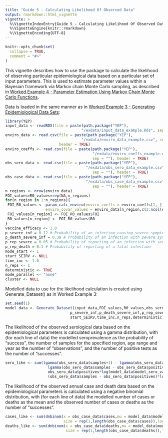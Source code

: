 ```yaml
---
title: "Guide 5 - Calculating Likelihood Of Observed Data"
output: rmarkdown::html_vignette
vignette: >
  %\VignetteIndexEntry{Guide 5 - Calculating Likelihood Of Observed Data}
  %\VignetteEngine{knitr::rmarkdown}
  %\VignetteEncoding{UTF-8}
---
```


```r
knitr::opts_chunk$set(
  collapse = TRUE,
  comment = "#>"
)
```

This vignette describes how to use the package to calculate the likelihood of observing particular epidemiological data based on a particular set of input parameters. This is used to estimate parameter values within a Bayesian framework via Markov chain Monte Carlo sampling, as described in [Worked Example 4 - Parameter Estimation Using Markov Chain Monte Carlo Functions](https://mrc-ide.github.io/YEP/articles/BWorkedExampleDMCMC.html).

Data is loaded in the same manner as in [Worked Example 3 - Generating Epidemiological Data Sets](https://mrc-ide.github.io/YEP/articles/BWorkedExampleCDataGenerate.html):

```r
library(YEP)
input_data <- readRDS(file = paste(path.package("YEP"), 
                                  "/exdata/input_data_example.Rds", sep = ""))
enviro_data <- read.csv(file = paste(path.package("YEP"), 
                                  "/exdata/enviro_data_example.csv", sep = ""),
                        header = TRUE)
enviro_coeffs <- read.csv(file = paste(path.package("YEP"), 
                                       "/exdata/enviro_coeffs_example.csv",
                                       sep = ""), header = TRUE)
obs_sero_data <- read.csv(file = paste(path.package("YEP"), 
                                    "/exdata/obs_sero_data_example.csv",
                                       sep = ""), header = TRUE)
obs_case_data <- read.csv(file = paste(path.package("YEP"), 
                                    "/exdata/obs_case_data_example.csv",
                                       sep = ""), header = TRUE) 
n_regions <- nrow(enviro_data)
FOI_values=R0_values=rep(NA,n_regions)
for(n_region in 1:n_regions){
 FOI_R0_values <- param_calc_enviro(enviro_coeffs = enviro_coeffs[1, ], 
                  enviro_covar_values = enviro_data[n_region,c(2:ncol(enviro_data))])
 FOI_values[n_region] <- FOI_R0_values$FOI
 R0_values[n_region] <- FOI_R0_values$R0
}
vaccine_efficacy <- 1.0 
p_severe_inf = 0.12 # Probability of an infection causing severe symptoms
p_death_severe_inf = 0.39 # Probability of an infection with severe symptoms causing death
p_rep_severe = 0.05 # Probability of reporting of an infection with severe (non-fatal) symptoms
p_rep_death = 0.1 # Probability of reporting of a fatal infection
mode_start <- 1     
start_SEIRV <- NULL       
time_inc <- 1.0            
n_reps <- 1    
deterministic <- TRUE
mode_parallel <- "none"
cluster <- NULL
```

Modelled data to use for the likelihood calculation is created using Generate_Dataset() as in Worked Example 3:

```r
set.seed(1)
model_data <- Generate_Dataset(input_data,FOI_values,R0_values,obs_sero_data,obs_case_data,vaccine_efficacy,
                             p_severe_inf,p_death_severe_inf,p_rep_severe,p_rep_death,mode_start,
                             start_SEIRV,time_inc,n_reps,deterministic,mode_parallel,cluster=NULL)
```

The likelihood of the observed serological data based on the epidemiological parameters is calculated using a gamma distribution, with (for each line of data) the modelled seroprevalence as the probability of "success", the number of samples for the specified region, age range and year as the number of "observations", and the number of positive tests as the number of "successes".

```r
sero_like <- sum(lgamma(obs_sero_data$samples+1) - lgamma(obs_sero_data$positives+1) - 
                   lgamma(obs_sero_data$samples - obs_sero_data$positives + 1) + 
                   obs_sero_data$positives*log(model_data$model_sero_values) + 
                   (obs_sero_data$samples - obs_sero_data$positives)*log(1.0 - model_data$model_sero_values))
```

The likelihood of the observed annual case and death data based on the epidemiological parameters is calculated using a negative binomial distribution, with (for each line of data) the modelled number of cases or deaths as the mean and the observed number of cases or deaths as the number of "successes".

```r
cases_like <- sum(dnbinom(x = obs_case_data$cases,mu = model_data$model_case_values,
                          size = rep(1,length(obs_case_data$cases)),log = TRUE))
deaths_like <- sum(dnbinom(x = obs_case_data$deaths,mu = model_data$model_death_values,
                           size = rep(1,length(obs_case_data$deaths)),log = TRUE))
```
